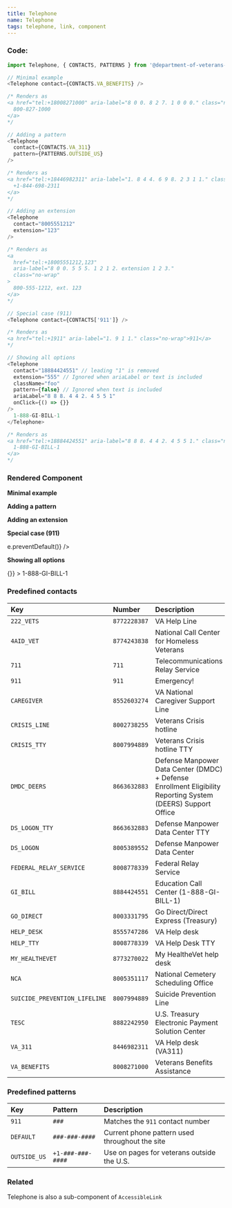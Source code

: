 ```yaml
---
title: Telephone
name: Telephone
tags: telephone, link, component
---
```



### Code:

```javascript
import Telephone, { CONTACTS, PATTERNS } from '@department-of-veterans-affairs/formation-react/Telephone';

// Minimal example
<Telephone contact={CONTACTS.VA_BENEFITS} />

/* Renders as
<a href="tel:+18008271000" aria-label="8 0 0. 8 2 7. 1 0 0 0." class="no-wrap">
  800-827-1000
</a>
*/

// Adding a pattern
<Telephone
  contact={CONTACTS.VA_311}
  pattern={PATTERNS.OUTSIDE_US}
/>

/* Renders as
<a href="tel:+18446982311" aria-label="1. 8 4 4. 6 9 8. 2 3 1 1." class="no-wrap">
  +1-844-698-2311
</a>
*/

// Adding an extension
<Telephone
  contact="8005551212"
  extension="123"
/>

/* Renders as
<a
  href="tel:+18005551212,123"
  aria-label="8 0 0. 5 5 5. 1 2 1 2. extension 1 2 3."
  class="no-wrap"
>
  800-555-1212, ext. 123
</a>
*/

// Special case (911)
<Telephone contact={CONTACTS['911']} />

/* Renders as
<a href="tel:+1911" aria-label="1. 9 1 1." class="no-wrap">911</a>
*/

// Showing all options
<Telephone
  contact="18884424551" // leading "1" is removed
  extension="555" // Ignored when ariaLabel or text is included
  className="foo"
  pattern={false} // Ignored when text is included
  ariaLabel="8 8 8. 4 4 2. 4 5 5 1"
  onClick={() => {}}
/>
  1-888-GI-BILL-1
</Telephone>

/* Renders as
<a href="tel:+18884424551" aria-label="8 8 8. 4 4 2. 4 5 5 1." class="no-wrap foo">
  1-888-GI-BILL-1
</a>
*/
```

### Rendered Component

<div className="site-c-reactcomp__rendered">
  <strong>Minimal example</strong>
  <p>
    <Telephone contact={CONTACTS.VA_BENEFITS} />
  </p>

  <strong>Adding a pattern</strong>
  <p>
    <Telephone
      contact={CONTACTS.VA_311}
      pattern={PATTERNS.OUTSIDE_US}
    />
  </p>

  <strong>Adding an extension</strong>
  <p>
    <Telephone
      contact="8005551212"
      extension="123"
    />
  </p>

  <strong>Special case (911)</strong>
  <p>
    <Telephone
      contact={CONTACTS['911']}
      onClick={e => e.preventDefault()}
    />
  </p>

  <strong>Showing all options</strong>
  <p>
    <Telephone
      contact="18884424551"
      className="foo"
      pattern={false}
      ariaLabel="1. 8 8 8. 4 4 2. 4 5 5 1"
      onClick={() => {}}
    >
      1-888-GI-BILL-1
    </Telephone>
  </p>
</div>

### Predefined contacts

| Key | Number | Description |
|:----|:-------|:------------|
| `222_VETS` | `8772228387` | VA Help Line |
| `4AID_VET` | `8774243838` | National Call Center for Homeless Veterans |
| `711` | `711` | Telecommunications Relay Service |
| `911` | `911` | Emergency! |
| `CAREGIVER` | `8552603274` | VA National Caregiver Support Line |
| `CRISIS_LINE` | `8002738255` | Veterans Crisis hotline |
| `CRISIS_TTY` | `8007994889` | Veterans Crisis hotline TTY |
| `DMDC_DEERS` | `8663632883` | Defense Manpower Data Center (DMDC) + Defense Enrollment Eligibility Reporting System (DEERS) Support Office |
| `DS_LOGON_TTY` | `8663632883` | Defense Manpower Data Center TTY |
| `DS_LOGON` | `8005389552` | Defense Manpower Data Center |
| `FEDERAL_RELAY_SERVICE` | `8008778339` | Federal Relay Service |
| `GI_BILL` | `8884424551` | Education Call Center (1-888-GI-BILL-1) |
| `GO_DIRECT` | `8003331795` | Go Direct/Direct Express (Treasury) |
| `HELP_DESK` | `8555747286` | VA Help desk |
| `HELP_TTY` | `8008778339` | VA Help Desk TTY |
| `MY_HEALTHEVET` | `8773270022` | My HealtheVet help desk |
| `NCA` | `8005351117` | National Cemetery Scheduling Office |
| `SUICIDE_PREVENTION_LIFELINE` | `8007994889` | Suicide Prevention Line |
| `TESC` | `8882242950` | U.S. Treasury Electronic Payment Solution Center |
| `VA_311` | `8446982311` | VA Help desk (VA311) |
| `VA_BENEFITS` | `8008271000` | Veterans Benefits Assistance |

### Predefined patterns

| Key | Pattern | Description |
|:----|:--------|:------------|
| `911` | `###` | Matches the `911` contact number |
| `DEFAULT` | `###-###-####` | Current phone pattern used throughout the site |
| `OUTSIDE_US` | `+1-###-###-####` | Use on pages for veterans outside the U.S. |

### Related

Telephone is also a sub-component of `AccessibleLink`

